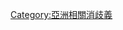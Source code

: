 {{catnav|頁面分類|總類|维基百科站务|维基百科维护|消歧义}}
{{seealso|Wikipedia:消歧义}}

[[Category:亞洲相關消歧義|Category:亞洲相關消歧義]]
